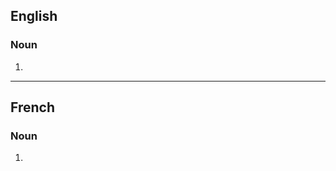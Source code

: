 ==English==

===Noun===
{{head|en|noun form}}

# {{plural of|en|abracadabra}}

----

==French==

===Noun===
{{head|fr|noun form|g=m}}

# {{plural of|fr|abracadabra}}